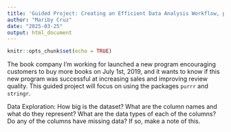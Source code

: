 ```yaml
---
title: 'Guided Project: Creating an Efficient Data Analysis Workflow, part 2'
author: "Mariby Cruz"
date: "2025-03-25"
output: html_document
---
```


```r
knitr::opts_chunk$set(echo = TRUE)
```


The book company I'm working for launched a new program encouraging customers to buy more books on July 1st, 2019, and it wants to know if this new program was successful at increasing sales and improving review quality. 
This guided project will focus on using the packages `purrr` and `stringr`.

Data Exploration:
How big is the dataset? What are the column names and what do they represent?
What are the data types of each of the columns?
Do any of the columns have missing data? If so, make a note of this.